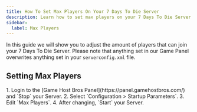 ```yaml
---
title: How To Set Max Players On Your 7 Days To Die Server
description: Learn how to set max players on your 7 Days To Die Server
sidebar:
  label: Max Players
---
```


In this guide we will show you to adjust the amount of players that can join your 7 Days To Die Server. Please note that anything set in our Game Panel overwrites anything set in your `serverconfig.xml` file.

## Setting Max Players

<Steps>
1. Login to the [Game Host Bros Panel](https://panel.gamehostbros.com/) and `Stop` your Server.
2. Select `Configuration > Startup Parameters`.
3. Edit `Max Players`.
4. After changing, `Start` your Server.
</Steps>